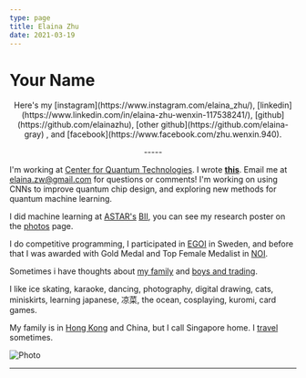 ```yaml
---
type: page
title: Elaina Zhu
date: 2021-03-19
---
```


# Your Name

  <center>
            <p>
              Here's my
                [instagram](https://www.instagram.com/elaina_zhu/),
                [linkedin](https://www.linkedin.com/in/elaina-zhu-wenxin-117538241/), 
                [github](https://github.com/elainazhu), 
                [other github](https://github.com/elaina-gray)
                , and 
                [facebook](https://www.facebook.com/zhu.wenxin.940).
             </p>
             <p>
             -----
             </p>
      </center>


I'm working at [Center for Quantum Technologies](https://www.quantumlah.org).
I wrote [**this**](https://qml-build-previews.pennylane.ai/pull_request_build_preview/1154/qml/demos/tutorial_post-variational_quantum_neural_networks/). Email me at elaina.zw@gmail.com for questions or comments!
I'm working on using CNNs to improve quantum chip design, and exploring new methods for quantum machine learning.

I did machine learning at [ASTAR's](https://www.a-star.edu.sg) [BII](https://www.a-star.edu.sg/bii), you can see my research poster on the <a href = "https://elainazhu.com/photos"> photos</a> page.

I do competitive programming,  I participated in [EGOI](https://wwwdontmesswith6a.blogspot.com/2023/07/egoi-2023-singapore-team-results.html) in Sweden, and before that I was awarded with Gold Medal and Top Female Medalist in [NOI](https://noisg.comp.nus.edu.sg/noi/noiTwentySixResults.php#section3).

Sometimes i have thoughts about [my family](https://elainazhu.com/pdosts_archive/family) and [boys and trading](https://animated-periwinkle-c41.notion.site/risk-appetite-0a7c00c56c0a40db84db30c8fc76ed3c).

I like ice skating, karaoke, dancing, photography, digital drawing, cats, miniskirts, learning japanese, 凉菜, the ocean, cosplaying, kuromi, card games.

My family is in [Hong Kong](https://elainazhu.com/posts_archive/hongkong") and China, but I call Singapore home. I [travel](https://elainazhu.com/posts_archive/travel) sometimes. 




<Image
  src="/images/self.jpg"
  alt="Photo"
  width={1125}
  height={750}
  priority
  className="next-image"
/>

---
